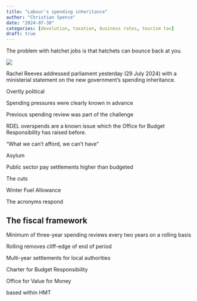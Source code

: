 ```yaml
---
title: "Labour's spending inheritance"
author: "Christian Spence"
date: "2024-07-30"
categories: [devolution, taxation, business rates, tourism tax]
draft: true
---
```

The problem with hatchet jobs is that hatchets can bounce back at you.

![](axe-throw.gif)

<p>Rachel Reeves addressed parliament yesterday (29 July 2024) with a ministerial statement on the new government's spending inheritance.</p>
<!-- /wp:paragraph -->

<!-- wp:paragraph -->
<p>Overtly political</p>
<!-- /wp:paragraph -->

<!-- wp:paragraph -->
<p>Spending pressures were clearly known in advance</p>
<!-- /wp:paragraph -->

<!-- wp:paragraph -->
<p>Previous spending review was part of the challenge</p>
<!-- /wp:paragraph -->

<!-- wp:paragraph -->
<p>RDEL overspends are a known issue which the Office for Budget Responsibility has raised before.</p>
<!-- /wp:paragraph -->

<!-- wp:paragraph -->
<p>"What we can't afford, we can't have"</p>
<!-- /wp:paragraph -->

<!-- wp:paragraph -->
<p>Asylum</p>
<!-- /wp:paragraph -->

<!-- wp:paragraph -->
<p>Public sector pay settlements higher than budgeted</p>
<!-- /wp:paragraph -->

<!-- wp:paragraph -->
<p>The cuts</p>
<!-- /wp:paragraph -->

<!-- wp:paragraph -->
<p>Winter Fuel Allowance</p>
<!-- /wp:paragraph -->

<!-- wp:paragraph -->
<p>The acronyms respond</p>
<!-- /wp:paragraph -->

<!-- wp:heading -->
<h2>The fiscal framework</h2>
<!-- /wp:heading -->

<!-- wp:paragraph -->
<p>Minimum of three-year spending reviews every two years on a rolling basis</p>
<!-- /wp:paragraph -->

<!-- wp:paragraph -->
<p>Rolling removes cliff-edge of end of period</p>
<!-- /wp:paragraph -->

<!-- wp:paragraph -->
<p>Multi-year settlements for local authorities</p>
<!-- /wp:paragraph -->

<!-- wp:paragraph -->
<p>Charter for Budget Responsibility</p>
<!-- /wp:paragraph -->

<!-- wp:paragraph -->
<p>Office for Value for Money</p>
<!-- /wp:paragraph -->

<!-- wp:paragraph -->
<p>based within HMT</p>
<!-- /wp:paragraph -->